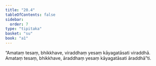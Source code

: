 ```yaml
---
title: "20.4"
tableOfContents: false
sidebar:
  order: 7
type: "tipitaka"
basket: "su"
book: "a1"
---
```



<DynamicBreadcrumb />

<Division number="603" book="a1">

<Paragraph number="472" book="a1">
“Amataṃ tesaṃ, bhikkhave, viraddhaṃ yesaṃ kāyagatāsati viraddhā. Amataṃ tesaṃ, bhikkhave, āraddhaṃ yesaṃ kāyagatāsati āraddhā”ti.
</Paragraph>
</Division>